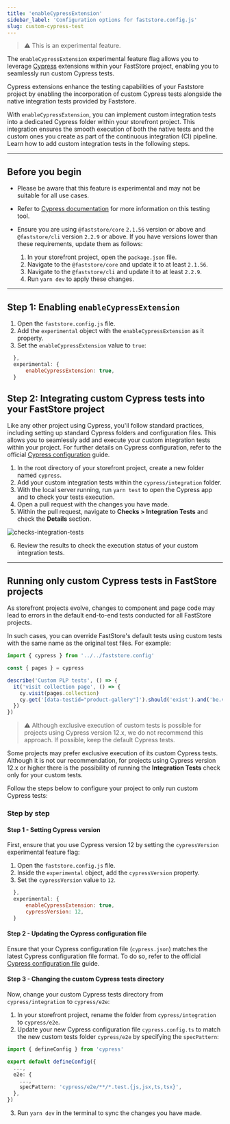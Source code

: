 ```yaml
---
title: 'enableCypressExtension'
sidebar_label: 'Configuration options for faststore.config.js'
slug: custom-cypress-test
---
```


> ⚠️ This is an experimental feature.

The `enableCypressExtension` experimental feature flag allows you to leverage [Cypress](https://www.cypress.io/) extensions within your FastStore project, enabling you to seamlessly run custom Cypress tests.

Cypress extensions enhance the testing capabilities of your Faststore project by enabling the incorporation of custom Cypress tests alongside the native integration tests provided by Faststore.

With `enableCypressExtension`, you can implement custom integration tests into a dedicated Cypress folder within your storefront project. This integration ensures the smooth execution of both the native tests and the custom ones you create as part of the continuous integration (CI) pipeline.
Learn how to add custom integration tests in the following steps.

---

## Before you begin

- Please be aware that this feature is experimental and may not be suitable for all use cases.

- Refer to [Cypress documentation](https://docs.cypress.io/guides/overview/why-cypress) for more information on this testing tool.

- Ensure you are using `@faststore/core` `2.1.56` version or above and `@faststore/cli` version `2.2.9` or above. If you have versions lower than these requirements, update them as follows:
  1. In your storefront project, open the `package.json` file.
  2. Navigate to the `@faststore/core` and update it to at least `2.1.56`.
  3. Navigate to the `@faststore/cli` and update it to at least `2.2.9`.
  4. Run `yarn dev` to apply these changes.

---

## Step 1: Enabling `enableCypressExtension`

1. Open the `faststore.config.js` file.
2. Add the `experimental` object with the `enableCypressExtension` as it property.
3. Set the `enableCypressExtension` value to `true`:

```js filename="faststore.config.js" {2-4}
  },
  experimental: {
      enableCypressExtension: true,
  }
```

## Step 2: Integrating custom Cypress tests into your FastStore project

Like any other project using Cypress, you'll follow standard practices, including setting up standard Cypress folders and configuration files. This allows you to seamlessly add and execute your custom integration tests within your project. For further details on Cypress configuration, refer to the official [Cypress configuration](https://docs.cypress.io/guides/references/configuration) guide.

1. In the root directory of your storefront project, create a new folder named `cypress`.
2. Add your custom integration tests within the `cypress/integration` folder.
3. With the local server running, run `yarn test` to open the Cypress app and to check your tests execution.
4. Open a pull request with the changes you have made.
5. Within the pull request, navigate to **Checks > Integration Tests** and check the **Details** section.

![checks-integration-tests](https://vtexhelp.vtexassets.com/assets/docs/src/custom-test-checks___583ac9b78e43ebdafde93a735a47d61b.png)

6. Review the results to check the execution status of your custom integration tests.

---

## Running only custom Cypress tests in FastStore projects

As storefront projects evolve, changes to component and page code may lead to errors in the default end-to-end tests conducted for all FastStore projects.

In such cases, you can override FastStore's default tests using custom tests with the same name as the original test files. For example:

```js filename="plp.test.js"
import { cypress } from '../../faststore.config'

const { pages } = cypress

describe('Custom PLP tests', () => {
  it('visit collection page', () => {
    cy.visit(pages.collection)
    cy.get('[data-testid="product-gallery"]').should('exist').and('be.visible')
  })
})
```

> ⚠️ Although exclusive execution of custom tests is possible for projects using Cypress version 12.x, we do not recommend this approach. If possible, keep the default Cypress tests.

Some projects may prefer exclusive execution of its custom Cypress tests. Although it is not our recommendation, for projects using Cypress version 12.x or higher there is the possibility of running the **Integration Tests** check only for your custom tests.

Follow the steps below to configure your project to only run custom Cypress tests:

### Step by step

#### Step 1 - Setting Cypress version

First, ensure that you use Cypress version 12 by setting the `cypressVersion` experimental feature flag:

1. Open the `faststore.config.js` file.
2. Inside the `experimental` object, add the `cypressVersion` property.
3. Set the `cypressVersion` value to `12`.

```js filename="faststore.config.js" {4}
  },
  experimental: {
      enableCypressExtension: true,
      cypressVersion: 12,
  }
```

#### Step 2 - Updating the Cypress configuration file

Ensure that your Cypress configuration file (`cypress.json`) matches the latest Cypress configuration file format. To do so, refer to the official [Cypress configuration file](https://docs.cypress.io/guides/references/configuration) guide.

#### Step 3 - Changing the custom Cypress tests directory

Now, change your custom Cypress tests directory from `cypress/integration` to `cypress/e2e`:

1. In your storefront project, rename the folder from `cypress/integration` to `cypress/e2e`.
2. Update your new Cypress configuration file `cypress.config.ts` to match the new custom tests folder `cypress/e2e` by specifying the `specPattern`:

```ts filename="cypress.config.ts" {7}
import { defineConfig } from 'cypress'

export default defineConfig({
  ...,
  e2e: {
    ...,
    specPattern: 'cypress/e2e/**/*.test.{js,jsx,ts,tsx}',
  },
})
```

3. Run `yarn dev` in the terminal to sync the changes you have made.
